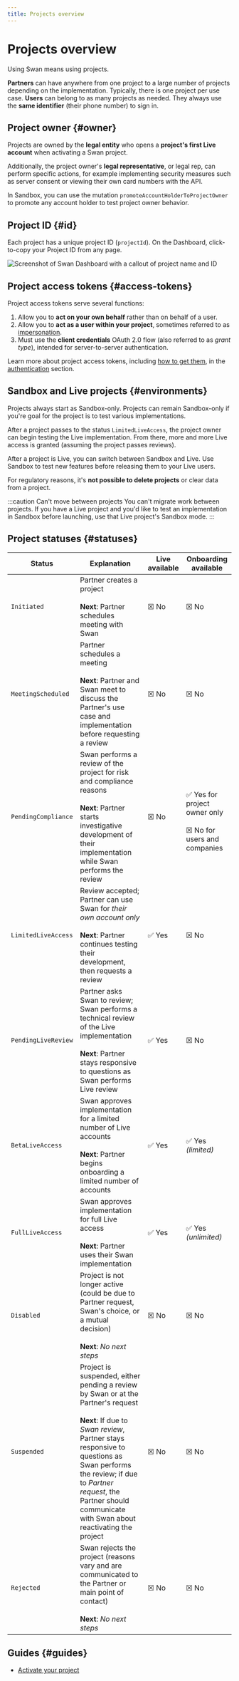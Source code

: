 ```yaml
---
title: Projects overview
---
```


# Projects overview

Using Swan means using projects.

**Partners** can have anywhere from one project to a large number of projects depending on the implementation.
Typically, there is one project per use case.
**Users** can belong to as many projects as needed.
They always use the **same identifier** (their phone number) to sign in.

## Project owner {#owner}

Projects are owned by the **legal entity** who opens a **project's first Live account** when activating a Swan project.

Additionally, the project owner's **legal representative**, or legal rep, can perform specific actions, for example implementing security measures such as server consent or viewing their own card numbers with the API.

In Sandbox, you can use the mutation `promoteAccountHolderToProjectOwner` to promote any account holder to test project owner behavior.

## Project ID {#id}

Each project has a unique project ID (`projectId`).
On the Dashboard, click-to-copy your Project ID from any page.

![Screenshot of Swan Dashboard with a callout of project name and ID](../../images/topics/projects/retrieve-project-id.png)

## Project access tokens {#access-tokens}

Project access tokens serve several functions:

1. Allow you to **act on your own behalf** rather than on behalf of a user.
1. Allow you to **act as a user within your project**, sometimes referred to as [impersonation](../../developers/using-api/authentication/guide-impersonate.mdx).
1. Must use the **client credentials** OAuth 2.0 flow (also referred to as *grant type*), intended for server-to-server authentication.

Learn more about project access tokens, including [how to get them](../../developers/using-api/authentication/guide-get-token-project.mdx), in the [authentication](../../developers/using-api/authentication/index.mdx) section.

## Sandbox and Live projects {#environments}

Projects always start as Sandbox-only.
Projects can remain Sandbox-only if you're goal for the project is to test various implementations.

After a project passes to the status `LimitedLiveAccess`, the project owner can begin testing the Live implementation.
From there, more and more Live access is granted (assuming the project passes reviews).

After a project is Live, you can switch between Sandbox and Live.
Use Sandbox to test new features before releasing them to your Live users.

For regulatory reasons, it's **not possible to delete projects** or clear data from a project.

:::caution Can't move between projects
You can't migrate work between projects.
If you have a Live project and you'd like to test an implementation in Sandbox before launching, use that Live project's Sandbox mode.
:::

## Project statuses {#statuses}

| Status | Explanation |  Live available | Onboarding available |
| --- | --- | --- | --- |
| `Initiated` | Partner creates a project<br/><br/>**Next**: Partner schedules meeting with Swan | ☒ No | ☒ No |
| `MeetingScheduled` | Partner schedules a meeting<br/><br/>**Next**: Partner and Swan meet to discuss the Partner's use case and implementation before requesting a review | ☒ No | ☒ No |
| `PendingCompliance` | Swan performs a review of the project for risk and compliance reasons<br/><br/>**Next**: Partner starts investigative development of their implementation while Swan performs the review  | ☒ No |<br/>✅ Yes for project owner only<br/><br/>☒ No for users and companies |<br/> 
| `LimitedLiveAccess` | Review accepted; Partner can use Swan for *their own account only*<br/><br/>**Next**: Partner continues testing their development, then requests a review | ✅ Yes | ☒ No |
| `PendingLiveReview` | Partner asks Swan to review; Swan performs a technical review of the Live implementation<br/><br/>**Next**: Partner stays responsive to questions as Swan performs Live review | ✅ Yes | ☒ No |
| `BetaLiveAccess` | Swan approves implementation for a limited number of Live accounts<br/><br/>**Next**: Partner begins onboarding a limited number of accounts  | ✅ Yes | ✅ Yes *(limited)* |
| `FullLiveAccess` | Swan approves implementation for full Live access<br/><br/>**Next**: Partner uses their Swan implementation | ✅ Yes | ✅ Yes *(unlimited)* |
| `Disabled` | Project is not longer active (could be due to Partner request, Swan's choice, or a mutual decision)<br/><br/>**Next**: *No next steps* | ☒ No | ☒ No |
| `Suspended` | Project is suspended, either pending a review by Swan or at the Partner's request<br/><br/>**Next**: If due to *Swan review*, Partner stays responsive to questions as Swan performs the review; if due to *Partner request*, the Partner should communicate with Swan about reactivating the project | ☒ No | ☒ No |
| `Rejected` | Swan rejects the project (reasons vary and are communicated to the Partner or main point of contact)<br/><br/>**Next**: *No next steps* | ☒ No | ☒ No |

## Guides {#guides}

* [Activate your project](./guide-activate.mdx)